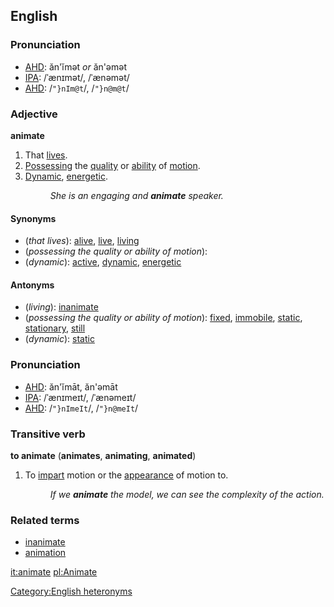 ==English==
===Pronunciation===
*[[AHD]]: ăn'ĭmət ''or'' ăn'əmət
*[[IPA]]: /ˈænɪmət/, /ˈænəmət/
*[[AHD]]: /<tt>"}nIm@t</tt>/, /<tt>"}n@m@t</tt>/

===Adjective===
'''animate'''

#That [[live]]s.
#[[Possess]]ing the [[quality]] or [[ability]] of [[motion]].
#[[Dynamic]], [[energetic]].
#:''She is an engaging and '''animate''' speaker.''

====Synonyms====
*(''that lives''): [[alive]], [[live]], [[living]]
*(''possessing the quality or ability of motion''):
*(''dynamic''): [[active]], [[dynamic]], [[energetic]]

====Antonyms====
*(''living''): [[inanimate]]
*(''possessing the quality or ability of motion''): [[fixed]], [[immobile]], [[static]], [[stationary]], [[still]]
*(''dynamic''): [[static]]

===Pronunciation===
*[[AHD]]: ăn'ĭmāt, ăn'əmāt
*[[IPA]]: /ˈænɪmeɪt/, /ˈænəmeɪt/
*[[AHD]]: /<tt>"}nImeIt</tt>/, /<tt>"}n@meIt</tt>/

===Transitive verb===
'''to animate''' ('''animates''', '''animating''', '''animated''')

#To [[impart]] motion or the [[appearance]] of motion to.
#:''If we '''animate''' the model, we can see the complexity of the action.''

===Related terms===
*[[inanimate]]
*[[animation]]

[[Category:English heteronyms]]

[[it:animate]]
[[pl:Animate]]
